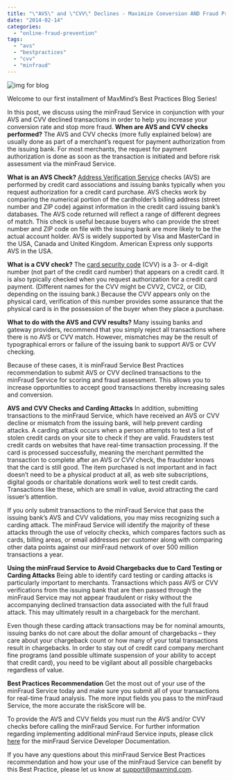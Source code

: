 ```yaml
---
title: "\"AVS\" and \"CVV\" Declines - Maximize Conversion AND Fraud Protection"
date: "2014-02-14"
categories: 
  - "online-fraud-prevention"
tags: 
  - "avs"
  - "bestpractices"
  - "cvv"
  - "minfraud"
---
```


![img for blog](images/img-for-blog.jpg)

Welcome to our first installment of MaxMind’s Best Practices Blog Series!

In this post, we discuss using the minFraud Service in conjunction with your AVS and CVV declined transactions in order to help you increase your conversion rate and stop more fraud. **When are AVS and CVV checks performed?** The AVS and CVV checks (more fully explained below) are usually done as part of a merchant’s request for payment authorization from the issuing bank. For most merchants, the request for payment authorization is done as soon as the transaction is initiated and before risk assessment via the minFraud Service.

**What is an AVS Check?** [Address Verification Service](https://en.wikipedia.org/wiki/Address_Verification_System) checks (AVS) are performed by credit card associations and issuing banks typically when you request authorization for a credit card purchase. AVS checks work by comparing the numerical portion of the cardholder’s billing address (street number and ZIP code) against information in the credit card issuing bank’s databases. The AVS code returned will reflect a range of different degrees of match. This check is useful because buyers who can provide the street number and ZIP code on file with the issuing bank are more likely to be the actual account holder. AVS is widely supported by Visa and MasterCard in the USA, Canada and United Kingdom. American Express only supports AVS in the USA.

**What is a CVV check?** The [card security code](https://en.wikipedia.org/wiki/Card_security_code) (CVV) is a 3- or 4-digit number (not part of the credit card number) that appears on a credit card. It is also typically checked when you request authorization for a credit card payment. (Different names for the CVV might be CVV2, CVC2, or CID, depending on the issuing bank.) Because the CVV appears only on the physical card, verification of this number provides some assurance that the physical card is in the possession of the buyer when they place a purchase.

**What to do with the AVS and CVV results?** Many issuing banks and gateway providers, recommend that you simply reject all transactions where there is no AVS or CVV match. However, mismatches may be the result of typographical errors or failure of the issuing bank to support AVS or CVV checking.

Because of these cases, it is minFraud Service Best Practices recommendation to submit AVS or CVV declined transactions to the minFraud Service for scoring and fraud assessment. This allows you to increase opportunities to accept good transactions thereby increasing sales and conversion.

**AVS and CVV Checks and Carding Attacks** In addition, submitting transactions to the minFraud Service, which have received an AVS or CVV decline or mismatch from the issuing bank, will help prevent carding attacks. A carding attack occurs when a person attempts to test a list of stolen credit cards on your site to check if they are valid. Fraudsters test credit cards on websites that have real-time transaction processing. If the card is processed successfully, meaning the merchant permitted the transaction to complete after an AVS or CVV check, the fraudster knows that the card is still good. The item purchased is not important and in fact doesn’t need to be a physical product at all, as web site subscriptions, digital goods or charitable donations work well to test credit cards. Transactions like these, which are small in value, avoid attracting the card issuer’s attention.

If you only submit transactions to the minFraud Service that pass the issuing bank’s AVS and CVV validations, you may miss recognizing such a carding attack. The minFraud Service will identify the majority of these attacks through the use of velocity checks, which compares factors such as cards, billing areas, or email addresses per customer along with comparing other data points against our minFraud network of over 500 million transactions a year.

**Using the minFraud Service to Avoid Chargebacks due to Card Testing or Carding Attacks** Being able to identify card testing or carding attacks is particularly important to merchants. Transactions which pass AVS or CVV verifications from the issuing bank that are then passed through the minFraud Service may not appear fraudulent or risky without the accompanying declined transaction data associated with the full fraud attack. This may ultimately result in a chargeback for the merchant.

Even though these carding attack transactions may be for nominal amounts, issuing banks do not care about the dollar amount of chargebacks – they care about your chargeback count or how many of your total transactions result in chargebacks. In order to stay out of credit card company merchant fine programs (and possible ultimate suspension of your ability to accept that credit card), you need to be vigilant about all possible chargebacks regardless of value.

**Best Practices Recommendation** Get the most out of your use of the minFraud Service today and make sure you submit all of your transactions for real-time fraud analysis. The more input fields you pass to the minFraud Service, the more accurate the riskScore will be.

To provide the AVS and CVV fields you must run the AVS and/or CVV checks before calling the minFraud Service. For further information regarding implementing additional minFraud Service inputs, please click [here](https://dev.maxmind.com/minfraud/) for the minFraud Service Developer Documentation.

If you have any questions about this minFraud Service Best Practices recommendation and how your use of the minFraud Service can benefit by this Best Practice, please let us know at [support@maxmind.com](mailto:support@maxmind.com).
